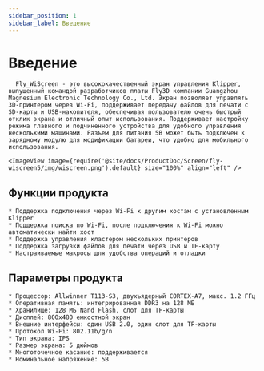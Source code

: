```yaml
---
sidebar_position: 1
sidebar_label: Введение
---
```




# Введение

      Fly_WiScreen - это высококачественный экран управления Klipper, выпущенный командой разработчиков платы Fly3D компании Guangzhou Magnesium Electronic Technology Co., Ltd. Экран позволяет управлять 3D-принтером через Wi-Fi, поддерживает передачу файлов для печати с SD-карты и USB-накопителя, обеспечивая пользователю очень быстрый отклик экрана и отличный опыт использования. Поддерживает настройку режима главного и подчиненного устройства для удобного управления несколькими машинами. Разъем для питания 5В может быть подключен к зарядному модулю для модификации батареи, что удобно для мобильного использования.
        
    <ImageView image={require('@site/docs/ProductDoc/Screen/fly-wiscreen5/img/wiscreen.png').default} size="100%" align="left" />

## Функции продукта

    * Поддержка подключения через Wi-Fi к другим хостам с установленным Klipper
    * Поддержка поиска по Wi-Fi, после подключения к Wi-Fi можно автоматически найти хост
    * Поддержка управления кластером нескольких принтеров
    * Поддержка загрузки файлов для печати через USB и TF-карту
    * Настраиваемые макросы для удобства операций и отладки

## Параметры продукта

    * Процессор: Allwinner T113-S3, двухъядерный CORTEX-A7, макс. 1.2 ГГц
    * Оперативная память: интегрированная DDR3 на 128 МБ
    * Хранилище: 128 МБ Nand Flash, слот для TF-карты
    * Дисплей: 800x480 емкостной экран
    * Внешние интерфейсы: один USB 2.0, один слот для TF-карты
    * Протокол Wi-Fi: 802.11b/g/n
    * Тип экрана: IPS
    * Размер экрана: 5 дюймов
    * Многоточечное касание: поддерживается
    * Номинальное напряжение: 5В


